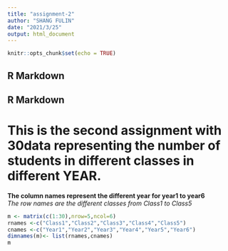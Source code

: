 ```yaml
---
title: "assignment-2"
author: "SHANG FULIN"
date: "2021/3/25"
output: html_document
---
```


```r
knitr::opts_chunk$set(echo = TRUE)
```

## R Markdown

## R Markdown

# This is the second assignment with 30data representing the number of students in different classes in different YEAR.
**The column names represent the different year for year1 to year6**      
*The row names are the different classes from Class1 to Class5*        

```r
m <- matrix(c(1:30),nrow=5,ncol=6)
rnames <-c("Class1","Class2","Class3","Class4","Class5")
cnames <-c("Year1","Year2","Year3","Year4","Year5","Year6")
dimnames(m)<- list(rnames,cnames)
m
```